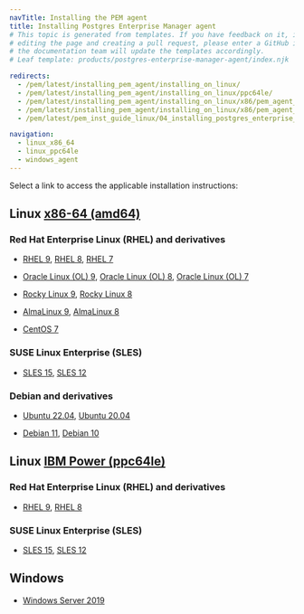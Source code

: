 ```yaml
---
navTitle: Installing the PEM agent
title: Installing Postgres Enterprise Manager agent
# This topic is generated from templates. If you have feedback on it, instead of
# editing the page and creating a pull request, please enter a GitHub issue and
# the documentation team will update the templates accordingly.
# Leaf template: products/postgres-enterprise-manager-agent/index.njk

redirects:
  - /pem/latest/installing_pem_agent/installing_on_linux/
  - /pem/latest/installing_pem_agent/installing_on_linux/ppc64le/
  - /pem/latest/installing_pem_agent/installing_on_linux/x86/pem_agent_rhel7_x86/
  - /pem/latest/installing_pem_agent/installing_on_linux/x86/pem_agent_ubuntu18_x86/
  - /pem/latest/pem_inst_guide_linux/04_installing_postgres_enterprise_manager/08_installing_pem_agent_on_linux/

navigation:
  - linux_x86_64
  - linux_ppc64le
  - windows_agent
---
```


Select a link to access the applicable installation instructions:

## Linux [x86-64 (amd64)](linux_x86_64)

### Red Hat Enterprise Linux (RHEL) and derivatives

- [RHEL 9](linux_x86_64/pem_agent_rhel_9), [RHEL 8](linux_x86_64/pem_agent_rhel_8), [RHEL 7](linux_x86_64/pem_agent_rhel_7)

- [Oracle Linux (OL) 9](linux_x86_64/pem_agent_rhel_9), [Oracle Linux (OL) 8](linux_x86_64/pem_agent_rhel_8), [Oracle Linux (OL) 7](linux_x86_64/pem_agent_rhel_7)

- [Rocky Linux 9](linux_x86_64/pem_agent_other_linux_9), [Rocky Linux 8](linux_x86_64/pem_agent_other_linux_8)

- [AlmaLinux 9](linux_x86_64/pem_agent_other_linux_9), [AlmaLinux 8](linux_x86_64/pem_agent_other_linux_8)

- [CentOS 7](linux_x86_64/pem_agent_centos_7)

### SUSE Linux Enterprise (SLES)

- [SLES 15](linux_x86_64/pem_agent_sles_15), [SLES 12](linux_x86_64/pem_agent_sles_12)

### Debian and derivatives

- [Ubuntu 22.04](linux_x86_64/pem_agent_ubuntu_22), [Ubuntu 20.04](linux_x86_64/pem_agent_ubuntu_20)

- [Debian 11](linux_x86_64/pem_agent_debian_11), [Debian 10](linux_x86_64/pem_agent_debian_10)

## Linux [IBM Power (ppc64le)](linux_ppc64le)

### Red Hat Enterprise Linux (RHEL) and derivatives

- [RHEL 9](linux_ppc64le/pem_agent_rhel_9), [RHEL 8](linux_ppc64le/pem_agent_rhel_8)

### SUSE Linux Enterprise (SLES)

- [SLES 15](linux_ppc64le/pem_agent_sles_15), [SLES 12](linux_ppc64le/pem_agent_sles_12)

## Windows

- [Windows Server 2019](windows_agent)

